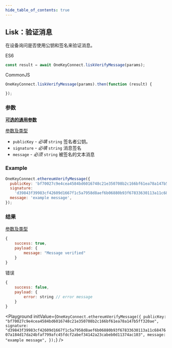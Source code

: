 ```yaml
---
hide_table_of_contents: true
---
```



## Lisk：验证消息

在设备询问是否使用公钥和签名来验证消息。

ES6

```javascript
const result = await OneKeyConnect.liskVerifyMessage(params);
```

CommonJS

```javascript
OneKeyConnect.liskVerifyMessage(params).then(function (result) {

});
```

### 参数

[**可选的通用参数**](./commonParams)

[参数及类型](https://github.com/OneKeyHQ/connect/blob/onekey/src/js/types/lisk.js#L133-L137)

- `publicKey` - *必填* `string` 签名者公钥。
- `signature` - *必填* `string` 消息签名
- `message` - *必须* `string` 被签名的文本消息

### Example

```javascript
OneKeyConnect.ethereumVerifyMessage({
  publicKey: 'bf70027c9e4cea4584bd6016748c21e350708b2c166bf61ea78a147b5ff320ae',
  signature:
    'd39843f39983cf42609d1667f1c5a7958d8aef6b06880b93f67833630113a11c6847607a184d17da24bfaf799afc45fdcf2abef34142a23cabeb0d11374ac103',
  message: 'example message',
});
```

### 结果

[参数及类型](https://github.com/OneKeyHQ/connect/blob/onekey/src/js/types/lisk.js#L139-L142)

```javascript
{
    success: true,
    payload: {
        message: "Message verified"
    }
}
```

错误

```javascript
{
    success: false,
    payload: {
        error: string // error message
    }
}
```

<Playground
  initValue={`OneKeyConnect.ethereumVerifyMessage({
    publicKey: "bf70027c9e4cea4584bd6016748c21e350708b2c166bf61ea78a147b5ff320ae",
    signature: "d39843f39983cf42609d1667f1c5a7958d8aef6b06880b93f67833630113a11c6847607a184d17da24bfaf799afc45fdcf2abef34142a23cabeb0d11374ac103",
    message: "example message",
});`}
/>
